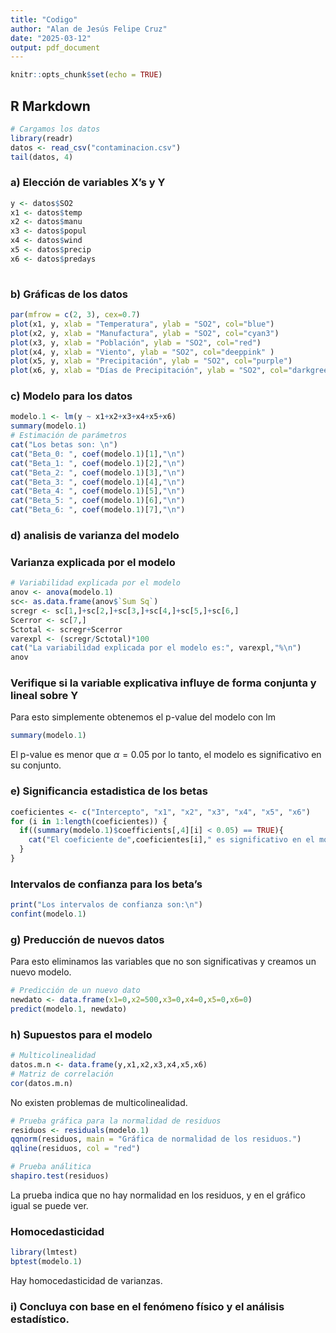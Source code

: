 ```yaml
---
title: "Codigo"
author: "Alan de Jesús Felipe Cruz"
date: "2025-03-12"
output: pdf_document
---
```


```r
knitr::opts_chunk$set(echo = TRUE)
```

## R Markdown

```r
# Cargamos los datos
library(readr)
datos <- read_csv("contaminacion.csv")
tail(datos, 4)
```

### a) Elección de variables X's y Y
```r
y <- datos$SO2
x1 <- datos$temp
x2 <- datos$manu
x3 <- datos$popul
x4 <- datos$wind
x5 <- datos$precip
x6 <- datos$predays
 
```

### b) Gráficas de los datos
```r
par(mfrow = c(2, 3), cex=0.7)
plot(x1, y, xlab = "Temperatura", ylab = "SO2", col="blue")
plot(x2, y, xlab = "Manufactura", ylab = "SO2", col="cyan3")
plot(x3, y, xlab = "Población", ylab = "SO2", col="red")
plot(x4, y, xlab = "Viento", ylab = "SO2", col="deeppink" )
plot(x5, y, xlab = "Precipitación", ylab = "SO2", col="purple")
plot(x6, y, xlab = "Días de Precipitación", ylab = "SO2", col="darkgreen")

```



### c) Modelo para los datos
```r
modelo.1 <- lm(y ~ x1+x2+x3+x4+x5+x6)
summary(modelo.1)
# Estimación de parámetros
cat("Los betas son: \n")
cat("Beta_0: ", coef(modelo.1)[1],"\n")
cat("Beta_1: ", coef(modelo.1)[2],"\n")
cat("Beta_2: ", coef(modelo.1)[3],"\n")
cat("Beta_3: ", coef(modelo.1)[4],"\n")
cat("Beta_4: ", coef(modelo.1)[5],"\n")
cat("Beta_5: ", coef(modelo.1)[6],"\n")
cat("Beta_6: ", coef(modelo.1)[7],"\n")
```
### d) analisis de varianza del modelo
### Varianza explicada por el modelo
```r
# Variabilidad explicada por el modelo
anov <- anova(modelo.1)
sc<- as.data.frame(anov$`Sum Sq`)
scregr <- sc[1,]+sc[2,]+sc[3,]+sc[4,]+sc[5,]+sc[6,]
Scerror <- sc[7,]
Sctotal <- scregr+Scerror
varexpl <- (scregr/Sctotal)*100
cat("La variabilidad explicada por el modelo es:", varexpl,"%\n")
anov
```

### Verifique si la variable explicativa influye de forma conjunta y lineal sobre Y
Para esto simplemente obtenemos el p-value del modelo con lm
```r
summary(modelo.1)
```
El p-value es menor que $\alpha = 0.05$ por lo tanto, el modelo es significativo
en su conjunto.

### e) Significancia estadistica de los betas
```r
coeficientes <- c("Intercepto", "x1", "x2", "x3", "x4", "x5", "x6")
for (i in 1:length(coeficientes)) {
  if((summary(modelo.1)$coefficients[,4][i] < 0.05) == TRUE){
    cat("El coeficiente de",coeficientes[i]," es significativo en el modelo.\n")
  }
}
```

### Intervalos de confianza para los beta's
```r
print("Los intervalos de confianza son:\n")
confint(modelo.1)
```

### g) Preducción de nuevos datos
Para esto eliminamos las variables que no son significativas y creamos un nuevo modelo.
```r
# Predicción de un nuevo dato
newdato <- data.frame(x1=0,x2=500,x3=0,x4=0,x5=0,x6=0)
predict(modelo.1, newdato)
```
### h) Supuestos para el modelo
```r
# Multicolinealidad
datos.m.n <- data.frame(y,x1,x2,x3,x4,x5,x6)
# Matriz de correlación
cor(datos.m.n)
```
No existen problemas de multicolinealidad.
```r
# Prueba gráfica para la normalidad de residuos
residuos <- residuals(modelo.1)
qqnorm(residuos, main = "Gráfica de normalidad de los residuos.")
qqline(residuos, col = "red")
```

```r
# Prueba análitica
shapiro.test(residuos)
```
La prueba indica que no hay normalidad en los residuos, y en el gráfico igual se puede ver.


### Homocedasticidad
```r
library(lmtest)
bptest(modelo.1)
```

Hay homocedasticidad de varianzas.

### i) Concluya con base en el fenómeno físico y el análisis estadístico.